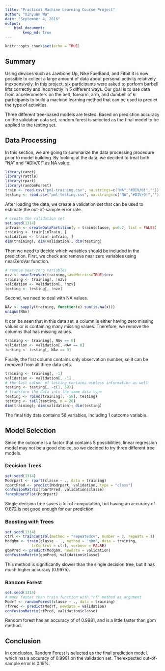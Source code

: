 ---
title: "Practical Machine Learning Course Project"
author: "Xinyuan Wu"
date: "September 4, 2016"
output: 
    html_document:
        keep_md: true
---

```{r setup, include=FALSE}
knitr::opts_chunk$set(echo = TRUE)
```

## Summary

Using devices such as Jawbone Up, Nike FuelBand, and Fitbit it is now possible to collect a large amount of data about personal activity relatively inexpensively. In this project, six participants were asked to perform barbell lifts correctly and incorrectly in 5 different ways. Our goal is to use data from accelerometers on the belt, forearm, arm, and dumbell of 6 participants to build a machine learning method that can be used to predict the type of activities.

Three different tree-based models are tested. Based on prediction accuracy on the validation data set, random forest is selected as the final model to be applied to the testing set.

## Data Processing

In this section, we are going to summarize the data processing procedure prior to model building. By looking at the data, we decided to treat both "NA" and "#DIV/0!" as NA value.
```{r, message = FALSE}
library(caret)
library(rattle)
library(rpart)
library(randomForest)
train <- read.csv("pml-training.csv", na.strings=c("NA","#DIV/0!",""))
testing <- read.csv("pml-testing.csv", na.strings=c("NA","#DIV/0!",""))
```

After loading the data, we create a validation set that can be used to estimate the out-of-sample error rate.
```{r}
# create the validation set
set.seed(1314)
inTrain <- createDataPartition(y = train$classe, p=0.7, list = FALSE)
training <- train[inTrain, ]
validation <- train[-inTrain, ]
dim(training); dim(validation); dim(testing)
```

Then we need to decide which variables should be included in the prediction. First, we check and remove near zero variables using nearZeroVar function.
```{r}
# remove near-zero variables
nzv <- nearZeroVar(training,saveMetrics=TRUE)$nzv
training <- training[, !nzv]
validation <- validation[, !nzv]
testing <- testing[, !nzv]
```

Second, we need to deal with NA values.
```{r}
NAv <- sapply(training, function(x) sum(is.na(x)))
unique(NAv)
```

It can be seen that in this data set, a column is either having zero missing values or is containing many missing values. Therefore, we remove the columns that has missing values.
```{r}
training <- training[, NAv == 0]
validation <- validation[, NAv == 0]
testing <- testing[, NAv == 0]
```

Finally, the first column contains only observation number, so it can be removed from all three data sets.
```{r}
training <- training[, -1]
validation <- validation[, -1]
# the last column of testing contains useless information as well
testing <- testing[, -c(1, 59)]
# transform the data into the same data type
testing <- rbind(training[, -58], testing)
testing <- tail(testing, n = 20)
dim(training); dim(validation); dim(testing)
```

The final tidy data contains 58 variables, including 1 outcome variable.

## Model Selection

Since the outcome is a factor that contains 5 possibilities, linear regression model may not be a good choice, so we decided to try three different tree models.

### Decision Trees

```{r, cache = TRUE}
set.seed(1314)
Modrpart <- rpart(classe ~ ., data = training)
rpartPred <- predict(Modrpart, validation, type = "class")
confusionMatrix(rpartPred, validation$classe)
fancyRpartPlot(Modrpart)
```

Single decision tree saves a lot of computation, but having an accuracy of 0.872 is not good enough for our prediction.

### Boosting with Trees

```{r, cache = TRUE, message = FALSE}
set.seed(1314)
ctrl <- trainControl(method = "repeatedcv", number = 3, repeats = 1)
Modgbm <- train(classe ~ ., method = "gbm", data = training, 
			trControl = ctrl, verbose = FALSE)
gbmPred <- predict(Modgbm, newdata = validation)
confusionMatrix(gbmPred, validation$classe)
```

This method is significantly slower than the single decision tree, but it has much higher accuracy (0.9975).

### Random Forest

```{r, cache = TRUE}
set.seed(1314)
# much faster than train function with "rf" method as argument
Modrf <- randomForest(classe ~ ., data = training)
rfPred <- predict(Modrf, newdata = validation)
confusionMatrix(rfPred, validation$classe)
```

Random forest has an accuracy of of 0.9981, and is a little faster than gbm method.

## Conclusion

In conclusion, Random Forest is selected as the final prediction model, which has a accuracy of 0.9981 on the validation set. The expected out-of-sample error is 0.19%.




